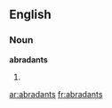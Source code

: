 ==English==

===Noun===
'''abradants'''

# {{plural of|[[abradant]]}}

[[ar:abradants]]
[[fr:abradants]]